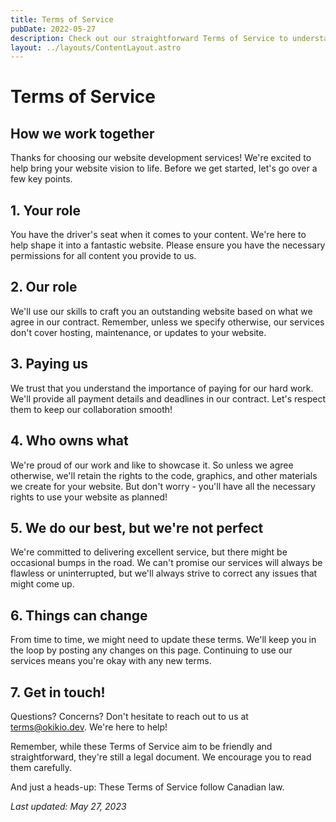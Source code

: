 ```yaml
---
title: Terms of Service
pubDate: 2022-05-27
description: Check out our straightforward Terms of Service to understand our commitments to you and what we ask in return. We believe in transparency, fairness, and keeping things simple. Discover how we work together for your dream website.
layout: ../layouts/ContentLayout.astro
---
```



<span id="index"></span>

# Terms of Service
## How we work together
Thanks for choosing our website development services! We're excited to help bring your website vision to life. Before we get started, let's go over a few key points.

## 1. Your role
You have the driver's seat when it comes to your content. We're here to help shape it into a fantastic website. Please ensure you have the necessary permissions for all content you provide to us. 

## 2. Our role
We'll use our skills to craft you an outstanding website based on what we agree in our contract. Remember, unless we specify otherwise, our services don't cover hosting, maintenance, or updates to your website.

## 3. Paying us
We trust that you understand the importance of paying for our hard work. We'll provide all payment details and deadlines in our contract. Let's respect them to keep our collaboration smooth!

## 4. Who owns what
We're proud of our work and like to showcase it. So unless we agree otherwise, we'll retain the rights to the code, graphics, and other materials we create for your website. But don't worry - you'll have all the necessary rights to use your website as planned!

## 5. We do our best, but we're not perfect
We're committed to delivering excellent service, but there might be occasional bumps in the road. We can't promise our services will always be flawless or uninterrupted, but we'll always strive to correct any issues that might come up.

## 6. Things can change
From time to time, we might need to update these terms. We'll keep you in the loop by posting any changes on this page. Continuing to use our services means you're okay with any new terms.

## 7. Get in touch!
Questions? Concerns? Don't hesitate to reach out to us at [terms&#64;okikio.dev](mailto:terms&#64;okikio.dev). We're here to help!

Remember, while these Terms of Service aim to be friendly and straightforward, they're still a legal document. We encourage you to read them carefully. 

And just a heads-up: These Terms of Service follow Canadian law.

_Last updated: May 27, 2023_
